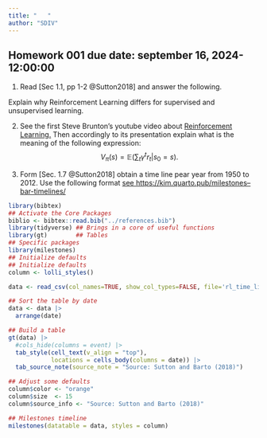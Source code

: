 ```yaml
---
title: "   "
author: "SDIV"
---
```


## Homework 001 due date: september 16, 2024-12:00:00

1.  Read [Sec 1.1, pp 1-2 @Sutton2018] and answer the following.

Explain why Reinforcement Learning differs for supervised and unsupervised
learning.

2.  See the first Steve Brunton's youtube video about [Reinforcement
    Learning.](https://www.youtube.com/watch?v=0MNVhXEX9to&list=PLMrJAkhIeNNQe1JXNvaFvURxGY4gE9k74)
    Then accordingly to its presentation explain what is the meaning of the
    following expression: $$
      V_{\pi}(s) = \mathbb{E}
     \left(
       \sum_{t} \gamma ^ {t} r_t | s_0 = s
     \right).
    $$

3.  Form [Sec. 1.7 @Sutton2018] obtain a time line pear year from 1950 to 2012.
    Use the following format [see
    https://kim.quarto.pub/milestones--bar-timelines/](https://kim.quarto.pub/milestones--bar-timelines/)

```r
library(bibtex)
## Activate the Core Packages
biblio <- bibtex::read.bib("../references.bib")
library(tidyverse) ## Brings in a core of useful functions
library(gt)        ## Tables
## Specific packages
library(milestones)
## Initialize defaults
## Initialize defaults
column <- lolli_styles()

data <- read_csv(col_names=TRUE, show_col_types=FALSE, file='rl_time_line.csv')

## Sort the table by date
data <- data |>
  arrange(date)

## Build a table
gt(data) |>
  #cols_hide(columns = event) |>
  tab_style(cell_text(v_align = "top"),
            locations = cells_body(columns = date)) |>
  tab_source_note(source_note = "Source: Sutton and Barto (2018)") 
```

```r
## Adjust some defaults
column$color <- "orange"
column$size  <- 15
column$source_info <- "Source: Sutton and Barto (2018)"

## Milestones timeline
milestones(datatable = data, styles = column)
```
